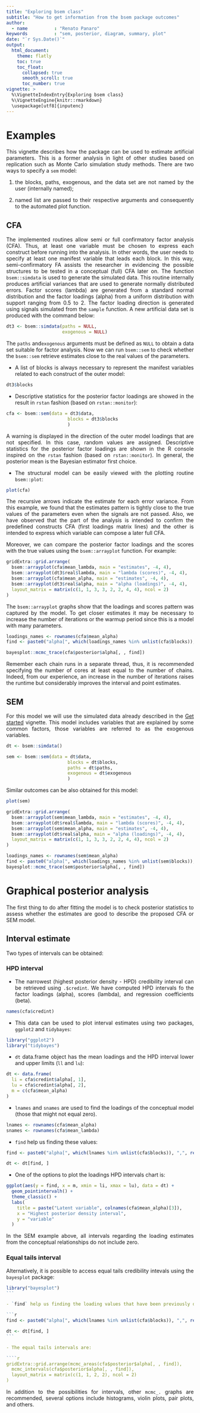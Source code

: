 ```yaml
---
title: "Exploring bsem class"
subtitle: "How to get information from the bsem package outcomes"
author: 
  - name          : "Renato Panaro"
keywords          : "sem, posterior, diagram, summary, plot"
date: "`r Sys.Date()`"
output:
  html_document:
    theme: flatly
    toc: true
    toc_float:
      collapsed: true
      smooth_scroll: true
      toc_number: true
vignette: >
  %\VignetteIndexEntry{Exploring bsem class}
  %\VignetteEngine{knitr::rmarkdown}
  \usepackage[utf8]{inputenc}
---
```


<style>
body {
text-align: justify
</style>

# Examples

This vignette describes how the package can be used to estimate artificial parameters. This is a former analysis in light of other studies based on replication such as Monte Carlo simulation study methods. There are two ways to specify a ``sem`` model: 

1. the blocks, paths, exogenous, and the data set are not named by the user (internally named);

2. named list are passed to their respective arguments and consequently to the automated plot function.
  
## CFA 

The implemented routines allow semi or full confirmatory factor analysis (CFA). Thus, at least one variable must be chosen to express each construct before running into the analysis. In other words, the user needs to specify at least one manifest variable that leads each block. In this way, semi-confirmatory FA assists the researcher in evidencing the possible structures to be tested in a conceptual (full) CFA later on. The function `bsem::simdata` is used to generate the simulated data. This routine internally produces artificial variances that are used to generate normally distributed errors. Factor scores (lambda) are generated from a standard normal distribution and the factor loadings (alpha) from a uniform distribution with support ranging from 0.5 to 2. The factor loading direction is generated using signals simulated from the `sample` function. A new artificial data set is produced with the command below:

```r
dt3 <- bsem::simdata(paths = NULL, 
                     exogenous = NULL)
```

The `paths` and` exogenous` arguments must be defined as `NULL` to obtain a data set suitable for factor analysis. Now we can run `bsem::sem` to check whether the `bsem::sem` retrieve estimates close to the real values of the parameters. 

- A list of blocks is always necessary to represent the manifest variables related to each construct of the outer model:

```r
dt3$blocks
```


- Descriptive statistics for the posterior factor loadings are showed in the result in `rstan` fashion (based on ``rstan::monitor``):

```r
cfa <- bsem::sem(data = dt3$data,
                       blocks = dt3$blocks
                       )
```

A warning is displayed in the direction of the outer model loadings that are not specified. In this case, random values are assigned.
Descriptive statistics for the posterior factor loadings are shown in the R console inspired on the `rstan` fashion (based on ``rstan::monitor``). In general, the posterior mean is the Bayesian estimator first choice.

- The structural model can be easily viewed with the plotting routine `bsem::plot`:

```r
plot(cfa)
```

The recursive arrows indicate the estimate for each error variance. From this example, we found that the estimates pattern is tightly close to the true values of the parameters even when the signals are not passed. Also, we have observed that the part of the analysis is intended to confirm the predefined constructs CFA (first loadings matrix lines) and the other is intended to express which variable can compose a later full CFA.

Moreover, we can compare the posterior factor loadings and the scores with the true values using the `bsem::arrayplot` function. For example:

```r
gridExtra::grid.arrange(
  bsem::arrayplot(cfa$mean_lambda, main = "estimates", -4, 4),
  bsem::arrayplot(dt3$real$lambda, main = "lambda (scores)", -4, 4),
  bsem::arrayplot(cfa$mean_alpha, main = "estimates", -4, 4),
  bsem::arrayplot(dt3$real$alpha, main = "alpha (loadings)", -4, 4),
  layout_matrix = matrix(c(1, 1, 3, 3, 2, 2, 4, 4), ncol = 2)
)
```

The ``bsem::arrayplot`` graphs show that the loadings and scores pattern was captured by the model. To get closer estimates it may be necessary to increase the number of iterations or the warmup period since this is a model with many parameters.

```r
loadings_names <- rownames(cfa$mean_alpha)
find <- paste0("alpha[", which(loadings_names %in% unlist(cfa$blocks)), ",", rep(1:length(cfa$blocks), lengths(cfa$blocks)), "]")

bayesplot::mcmc_trace(cfa$posterior$alpha[, , find])
```

Remember each chain runs in a separate thread, thus, it is recommended specifying the number of cores at least equal to the number of chains. Indeed, from our experience, an increase in the number of iterations raises the runtime but considerably improves the interval and point estimates. 


## SEM

For this model we will use the simulated data already described in the [Get started](bsem.html) vignette. This model includes variables that are explained by some common factors, those variables are referred to as the exogenous variables.

```r
dt <- bsem::simdata()
```

```r
sem <- bsem::sem(data = dt$data,
                       blocks = dt$blocks,
                       paths = dt$paths,
                       exogenous = dt$exogenous
                       )
```

Similar outcomes can be also obtained for this model:

```r
plot(sem)
```

```r
gridExtra::grid.arrange(
  bsem::arrayplot(sem$mean_lambda, main = "estimates", -4, 4),
  bsem::arrayplot(dt$real$lambda, main = "lambda (scores)", -4, 4),
  bsem::arrayplot(sem$mean_alpha, main = "estimates", -4, 4),
  bsem::arrayplot(dt$real$alpha, main = "alpha (loadings)", -4, 4),
  layout_matrix = matrix(c(1, 1, 3, 3, 2, 2, 4, 4), ncol = 2)
)
```

```r
loadings_names <- rownames(sem$mean_alpha)
find <- paste0("alpha[", which(loadings_names %in% unlist(sem$blocks)), ",", rep(1:length(cfa$blocks), lengths(sem$blocks)), "]")
bayesplot::mcmc_trace(sem$posterior$alpha[, , find])
```

# Graphical posterior analysis 

The first thing to do after fitting the model is to check posterior statistics to assess whether the estimates are good to describe the proposed CFA or SEM model.

## Interval estimate

Two types of intervals can be obtained:  

### HPD interval  
- The narrowest (highest posterior density - HPD) credibility interval can be retrieved using `.$credint`. We have computed HPD intervals fo the factor loadings (alpha), scores (lambda), and regression coefficients (beta).

```r
names(cfa$credint)
```

- This data can be used to plot interval estimates using two packages, `ggplot2` and `tidybayes`:

```r
library("ggplot2")
library("tidybayes")
```

- `dt` data.frame object has the mean loadings and the HPD interval lower and upper limits (`ll` and `lu`):

```r
dt <- data.frame(
  li = cfa$credint$alpha[, 1],
  lu = cfa$credint$alpha[, 2],
  m = c(cfa$mean_alpha)
)
```

- `lnames` and `snames` are used to find the loadings of the conceptual model (those that might not equal zero).

```r
lnames <- rownames(cfa$mean_alpha)
snames <- rownames(cfa$mean_lambda)
```

- `find` help us finding these values:

```r
find <- paste0("alpha[", which(lnames %in% unlist(cfa$blocks)), ",", rep(1:length(cfa$blocks), lengths(cfa$blocks)), "]")

dt <- dt[find, ]
```

- One of the options to plot the loadings HPD intervals chart is:
```r
ggplot(aes(y = find, x = m, xmin = li, xmax = lu), data = dt) +
  geom_pointintervalh() +
  theme_classic() +
  labs(
    title = paste("Latent variable", colnames(cfa$mean_alpha)[3]),
    x = "Highest posterior density interval",
    y = "variable"
  )
```

In the SEM example above, all intervals regarding the loading estimates from the conceptual relationships do not include zero. 

### Equal tails interval

Alternatively, it is possible to access equal tails credibility intevals using the `bayesplot` package:

````r
library("bayesplot")
```

- `find` help us finding the loading values that have been previously determined to estimate the latent scores:

```r
find <- paste0("alpha[", which(lnames %in% unlist(cfa$blocks)), ",", rep(1:length(cfa$blocks), lengths(cfa$blocks)), "]")

dt <- dt[find, ]
```

- The equal tails intervals are:

````r
gridExtra::grid.arrange(mcmc_areas(cfa$posterior$alpha[, , find]),
  mcmc_intervals(cfa$posterior$alpha[, , find]),
  layout_matrix = matrix(c(1, 1, 2, 2), ncol = 2)
)
````

In addition to the possibilities for intervals, other `mcmc_.` graphs are recommended, several options include histograms, violin plots, pair plots, and others.
